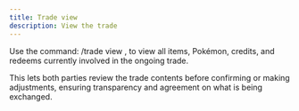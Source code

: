 ```yaml
---
title: Trade view
description: View the trade
---
```


Use the command:
/trade view , 
to view all items, Pokémon, credits, and redeems currently involved in the ongoing trade.

This lets both parties review the trade contents before confirming or making adjustments, ensuring transparency and agreement on what is being exchanged.